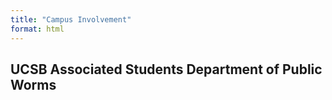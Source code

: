```yaml
---
title: "Campus Involvement"
format: html
---
```


## UCSB Associated Students Department of Public Worms

